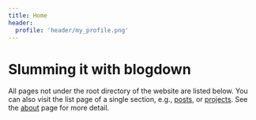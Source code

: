 ```yaml
---
title: Home
header:
  profile: 'header/my_profile.png'
---
```


# Slumming it with blogdown

All pages not under the root directory of the website are listed below. You can also visit the list page of a single section, e.g., [posts](post/), or [projects](project/). See the [about](about/) page for more detail.
